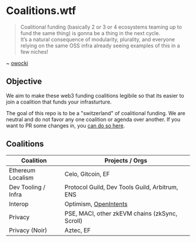 
# Coalitions.wtf

> Coalitional funding (basically 2 or 3 or 4 ecosystems teaming up to fund the same thing) is gonna be a thing in the next cycle.  
> It’s a natural consequence of modularity, plurality, and everyone relying on the same OSS infra 
> already seeing examples of this in a few niches!

~ [owocki](https://x.com/owocki/status/1952479911903674660)

## Objective

We aim to make these web3 funding coalitions legibile so that its easier to join a coalition that funds your infrasturture.

The goal of this repo is to be a "switzerland" of coalitional funding.  We are neutral and do not favor any one coalition or agenda over another.  If you want to PR some changes in, you [can do so here](https://github.com/owocki/coalitions.wtf/).

## Coalitions


| Coalition      | Projects / Orgs                                                                 |
|-------------------------|---------------------------------------------------------------------------------|
| Ethereum Localism       | Celo, Gitcoin, EF                                                               |
| Dev Tooling / Infra     | Protocol Guild, Dev Tools Guild, Arbitrum, ENS                                   |
| Interop                 | Optimism, [OpenIntents](https://www.openintents.xyz/)                           |
| Privacy                 | PSE, MACI, other zkEVM chains (zkSync, Scroll)                                  |
| Privacy (Noir)                 | Aztec, EF                                                                       |

